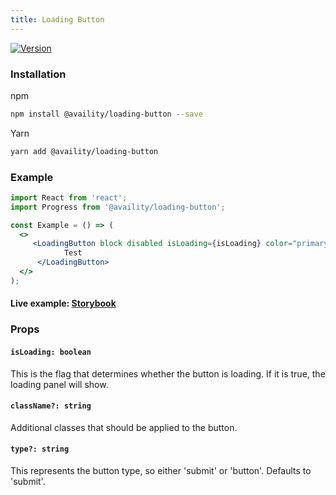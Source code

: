 ```yaml
---
title: Loading Button
---
```


[![Version](https://img.shields.io/npm/v/@availity/loading-button.svg?style=for-the-badge)](https://www.npmjs.com/package/@availity/progress)

### Installation

npm

```bash
npm install @availity/loading-button --save
```

Yarn

```bash
yarn add @availity/loading-button
```

### Example

```jsx
import React from 'react';
import Progress from '@availity/loading-button';

const Example = () => (
  <>
     <LoadingButton block disabled isLoading={isLoading} color="primary">
            Test
      </LoadingButton>
  </>
);
```

#### Live example: <a href="https://availity.github.io/availity-react/storybook/?path=/story/components-loading-button--default"> Storybook</a>

### Props

#### `isLoading: boolean`

This is the flag that determines whether the button is loading. If it is true, the loading panel will show.

#### `className?: string`

Additional classes that should be applied to the button.

#### `type?: string`

This represents the button type, so either 'submit' or 'button'. Defaults to 'submit'.
